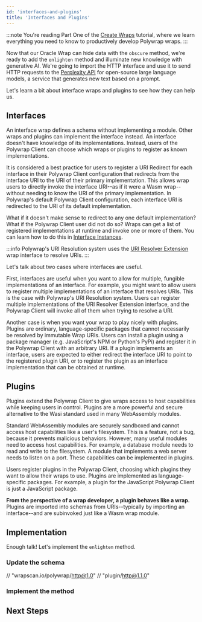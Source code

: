 ```yaml
---
id: 'interfaces-and-plugins'
title: 'Interfaces and Plugins'
---
```


:::note
You're reading Part One of the [Create Wraps](../introduction) tutorial, where we learn everything you need to know to productively develop Polywrap wraps.
:::

Now that our Oracle Wrap can hide data with the `obscure` method, we're ready to add the `enlighten` method and illuminate new knowledge with generative AI. We're going to import the HTTP interface and use it to send HTTP requests to the [Perplexity API](https://blog.perplexity.ai/blog/introducing-pplx-api) for open-source large language models, a service that generates new text based on a prompt.

Let's learn a bit about interface wraps and plugins to see how they can help us.

## **Interfaces**

An interface wrap defines a schema without implementing a module. Other wraps and plugins can implement the interface instead. An interface doesn't have knowledge of its implementations. Instead, users of the Polywrap Client can choose which wraps or plugins to register as known implementations.

It is considered a best practice for users to register a URI Redirect for each interface in their Polywrap Client configuration that redirects from the interface URI to the URI of their primary implementation. This allows wrap users to directly invoke the interface URI--as if it were a Wasm wrap--without needing to know the URI of the primary implementation. In Polywrap's default Polywrap Client configuration, each interface URI is redirected to the URI of its default implementation.

What if it doesn't make sense to redirect to any one default implementation? What if the Polywrap Client user did not do so? Wraps can get a list of registered implementations at runtime and invoke one or more of them. You can learn how to do this in [Interface Instances](tutorials/advanced/interfaces/interface-instances).

:::info
Polywrap's URI Resolution system uses the [URI Resolver Extension](https://github.com/polywrap/uri-resolver-extensions) wrap interface to resolve URIs.
:::

Let's talk about two cases where interfaces are useful.

First, interfaces are useful when you want to allow for multiple, fungible implementations of an interface. For example, you might want to allow users to register multiple implementations of an interface that resolves URIs. This is the case with Polywrap's URI Resolution system. Users can register multiple implementations of the URI Resolver Extension interface, and the Polywrap Client will invoke all of them when trying to resolve a URI.

Another case is when you want your wrap to play nicely with plugins. Plugins are ordinary, language-specific packages that cannot necessarily be resolved by immutable Wrap URIs. Users can install a plugin using a package manager (e.g. JavaScript's NPM or Python's PyPi) and register it in the Polywrap Client with an arbitrary URI. If a plugin implements an interface, users are expected to either redirect the interface URI to point to the registered plugin URI, or to register the plugin as an interface implementation that can be obtained at runtime.

## **Plugins**

Plugins extend the Polywrap Client to give wraps access to host capabilities while keeping users in control. Plugins are a more powerful and secure alternative to the Wasi standard used in many WebAssembly modules.

Standard WebAssembly modules are securely sandboxed and cannot access host capabilities like a user's filesystem. This is a feature, not a bug, because it prevents malicious behaviors. However, many useful modules need to access host capabilities. For example, a database module needs to read and write to the filesystem. A module that implements a web server needs to listen on a port. These capabilities can be implemented in plugins.

Users register plugins in the Polywrap Client, choosing which plugins they want to allow their wraps to use. Plugins are implemented as language-specific packages. For example, a plugin for the JavaScript Polywrap Client is just a JavaScript package.

**From the perspective of a wrap developer, a plugin behaves like a wrap.** Plugins are imported into schemas from URIs--typically by importing an interface--and are subinvoked just like a Wasm wrap module.

## **Implementation**

Enough talk! Let's implement the `enlighten` method.

### **Update the schema**

// "wrapscan.io/polywrap/http@1.0"
// "plugin/http@1.1.0"


### **Implement the method**

## **Next Steps**
